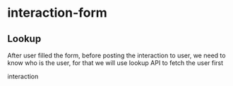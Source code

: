 # interaction-form



## Lookup
After user filled the form, before posting the interaction to user, we need to know who is the user, for that we will use <Service>lookup</Service> API to fetch the user first

<CurrentState />
 <WholeContext />
 <Spec>interaction</Spec>
 
